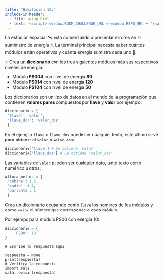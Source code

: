 ```yaml
---
title: "Habitación 12:"
include-in-header:
  - file: setup.html
  - text: '<script> window.ROOM_CHALLENGE_URL = window.REPO_URL + "/sala_12.py"; </script>'
---
```


La estación espacial 🛰️ está comenzando a presentar errores en el suministro de energía ⚡. La terminal principal
necesita saber cuántos módulos están operativos y cuánta energía sumistra cada uno 🔋.

💡 Crea un **diccionario** con los tres siguientes módulos más sus respectivos niveles de energía:

- Módulo **PS004** con nivel de energía **80**
- Módulo **PS014** con nivel de energía **120**
- Módulo **PS104** con nivel de energía **50**


<div class="alert alert-info">
Los diccionarios son un tipo de datos en el mundo de la programación que contienen **valores pares** compuestos por
**llave** y **valor** por ejemplo:

```python
diccionario = {
 'llave': 'valor',
 'llave_dos': 'valor_dos'
 }
```

En el ejemplo `llave` o `llave_dos` puede ser cualquier texto, este último sirve para obtener el `valor` o `valor_dos`:

```python
diccionario['llave'] # Se obtiene 'valor'
diccionario['llave_dos'] # Se obtiene 'valor_dos'
```

Las variables de `valor` pueden ser cualquier dato, tanto texto como numérico u otros:

```python
altura_metros = {
 'cabina': 1.5,
 'radio': 0.4,
 'parlante': 1
 }
```
</div>

::: {.callout-tip title="Pista" collapse="true"}
Crea un diccionario ocupando como `llave` los nombres de los módulos y como `valor` el número que corresponde a cada módulo.

Por ejempo para módulo PS00 con energía 10:

```python 
diccionario = {
    'PS00': 10
}
```
:::

```pyodide-python
# Escribe tu respuesta aquí

respuesta = None
print(respuesta)
# Verifica la respuesta
import sala
sala.revisar(respuesta)
```